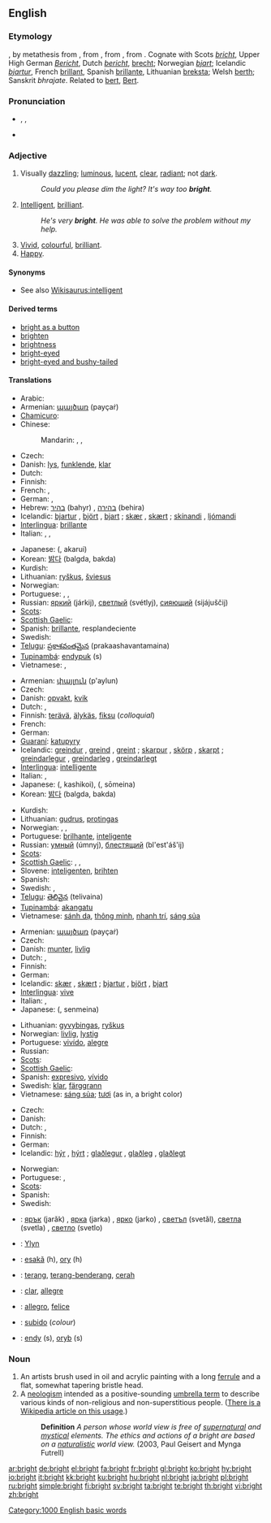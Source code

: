 ==English==

{{rank|occasion|enemy|perfect|730|bright|scarcely|Paris|expression}}

===Etymology===

{{etyl|ang}} {{term|bryht|lang=ang}}, by metathesis from {{term|beorht|lang=ang}}, from {{proto|Germanic|berhtaz||berxiaz}}, from {{proto|Germanic|berkhiaz}}, from {{proto|Indo-European|bʰereg-}}. Cognate with Scots ''[[bricht]]'', Upper High German ''[[Bericht]]'', Dutch ''[[bericht]]'', [[brecht]]; Norwegian ''[[bjart]]''; Icelandic ''[[bjartur]]'', French [[brillant]], Spanish [[brillante]], Lithuanian [[breksta]]; Welsh [[berth]]; Sanskrit {{rfscript|Devanagari}} ''bhrajate''. Related to [[bert]], [[Bert]].

===Pronunciation===
* {{enPR|brīt}}, {{IPA|/braɪt/}}, {{SAMPA|/braIt/}}
* {{audio|en-us-bright.ogg|Audio (US)}}
*: {{rhymes|aɪt}}

===Adjective===
{{en-adj|er}}

# Visually [[dazzling]]; [[luminous]], [[lucent]], [[clear]], [[radiant]]; not [[dark]].
#: ''Could you please dim the light? It's way too '''bright'''.''
# [[intelligent|Intelligent]], [[brilliant]].
#: ''He's very '''bright'''. He was able to solve the problem without my help.''
# [[vivid|Vivid]], [[colourful]], [[brilliant]].
# [[happy|Happy]].

====Synonyms====
* See also [[Wikisaurus:intelligent]]

====Derived terms====
* [[bright as a button‎ ]]
* [[brighten]]
* [[brightness]]
* [[bright-eyed]]
* [[bright-eyed and bushy-tailed]]

====Translations====
{{trans-top|visually dazzling, luminous, radiant}}
* Arabic: {{t|ar|لامع|tr=laami`|sc=Arab}}
* Armenian: [[պայծառ]] (payçaṙ)
* [[Chamicuro]]: {{tø|ccc|tsenewa}}
* Chinese:
*: Mandarin: {{t|zh|明亮|tr=míngliàng|sc=Hani}},  {{t|zh|亮|tr=liàng|sc=Hani}},  {{t|zh|明|tr=míng|sc=Hani}}
* Czech: {{t-|cs|jasný}}
* Danish: [[lys]], [[funklende]], [[klar]]
* Dutch: {{t+|nl|helder}}
* Finnish: {{t+|fi|kirkas}}
* French: {{t|fr|brillant}},  {{t|fr|luisant}}
* German: {{t+|de|hell}}, {{t+|de|glänzend}}
* Hebrew: [[בהיר]] (bahyr) {{m}}, [[בהירה]] (behira) {{f}}
* Icelandic: [[bjartur]] {{m}}, [[björt]] {{f}}, [[bjart]] {{n}}; [[skær]] {{m|f}}, [[skært]] {{n}}; [[skínandi]] {{m|f|n}}, [[ljómandi]] {{m|f|n}}
* [[Interlingua]]: [[brillante]]
* Italian: {{t+|it|brillante}}, {{t+|it|luminoso}}, {{t+|it|lucente}}
{{trans-mid}}
* Japanese: {{Jpan|[[明るい]]}} ({{Jpan|[[あかるい]]}}, akarui)
* Korean: [[밝다]] (balgda, bakda)
* Kurdish: {{ku-Arab|[[بریقه‌دار]]}}
* Lithuanian: [[ryškus]], [[šviesus]]
* Norwegian: {{t+|no|lys}}
* Portuguese: {{t+|pt|brilhante}}, {{t+|pt|luminoso}}, {{t+|pt|radiante}}
* Russian: [[яркий]] (járkij), [[светлый]] (svétlyj), [[сияющий]] (sijájuščij)
* [[Scots]]: {{tø|sco|bricht|xs=Scots}}
* [[Scottish Gaelic]]: {{t-|gd|soilleir|xs=Scottish Gaelic}}
* Spanish: [[brillante]], resplandeciente
* Swedish: {{t+|sv|ljus}}
* [[Telugu]]: [[ప్రకాశవంతమైన]] (prakaashavantamaina)
* [[Tupinambá]]: [[endypuk]] (s)
* Vietnamese: {{t+|vi|sáng|xs=Vietnamese}}, {{t+|vi|sáng sủa|xs=Vietnamese}}
{{trans-bottom}}

{{trans-top|intelligent}}
* Armenian: [[փայլուն]] (p'aylun)
* Czech: {{t+|cs|bystrý}}
* Danish: [[opvakt]], [[kvik]]
* Dutch: {{t+|nl|slim}}, {{t+|nl|intelligent}}
* Finnish: [[terävä]], [[älykäs]], [[fiksu]] (''colloquial'')
* French: {{t|fr|intelligent}}
* German: {{t+|de|intelligent}}
* [[Guaraní]]: [[katupyry]]
* Icelandic: [[greindur]] {{m}}, [[greind]] {{f}}, [[greint]] {{n}}; [[skarpur]] {{m}}, [[skörp]] {{f}}, [[skarpt]] {{n}}; [[greindarlegur]] {{m}}, [[greindarleg]] {{f}}, [[greindarlegt]] {{n}}
* [[Interlingua]]: [[intelligente]]
* Italian: {{t+|it|brillante}}, {{t+|it|intelligente}}
* Japanese: {{Jpan|[[賢い]]}} ({{Jpan|[[かしこい]]}}, kashikoi), {{Jpan|[[聡明な]]}} ({{Jpan|[[そうめいな]]}}, sōmeina)
* Korean: [[밝다]] (balgda, bakda)
{{trans-mid}}
* Kurdish: {{ku-Arab|[[زیره‌ک]]}}
* Lithuanian: [[gudrus]], [[protingas]]
* Norwegian: {{t+|no|intelligent}}, {{t+|no|dyktig}}, {{t+|no|klok}}
* Portuguese: [[brilhante]], [[inteligente]]
* Russian: [[умный]] (úmnyj), [[блестящий]] (bl'est'áš'ij)
* [[Scots]]: {{tø|sco|bricht|xs=Scots}}
* [[Scottish Gaelic]]: {{t-|gd|geur|xs=Scottish Gaelic}}, {{t-|gd|tuigseach|xs=Scottish Gaelic}}, {{t-|gd|toinisgeil|xs=Scottish Gaelic}}
* Slovene: [[inteligenten]], [[brihten]]
* Spanish: {{t-|es|brillante}}
* Swedish: {{t+|sv|intelligent}}, {{t+|sv|klyftig}}
* [[Telugu]]: [[తెలివైన]] (telivaina)
* [[Tupinambá]]: [[akangatu]]
* Vietnamese: [[sánh dạ]], [[thông minh]], [[nhanh trí]], [[sáng sủa]]
{{trans-bottom}}

{{trans-top|vivid}}
* Armenian: [[պայծառ]] (payçaṙ)
* Czech: {{t-|cs|jasný}}
* Danish: [[munter]], [[livlig]]
* Dutch: {{t-|nl|bont}}, {{t-|nl|levendig}}
* Finnish: {{t+|fi|kirkas}}
* German: {{t+|de|lebhaft}}
* Icelandic: [[skær]] {{m|f}}, [[skært]] {{n}}; [[bjartur]] {{m}}, [[björt]] {{f}}, [[bjart]] {{n}}
* [[Interlingua]]: [[vive]]
* Italian: {{t+|it|brillante}}, {{t+|it|allegro}}
* Japanese: {{Jpan|[[鮮明な]]}} ({{Jpan|[[せんめいな]]}}, senmeina)
{{trans-mid}}
* Lithuanian: [[gyvybingas]], [[ryškus]]
* Norwegian: [[livlig]], [[lystig]]
* Portuguese: [[vivído]], [[alegre]]
* Russian: {{t+|ru|яркий|sc=Cyrl}}
* [[Scots]]: {{tø|sco|bricht|xs=Scots}}
* [[Scottish Gaelic]]: {{t-|gd|soilleir|xs=Scottish Gaelic}}
* Spanish: [[expresivo]], [[vívido]]
* Swedish: [[klar]], [[färggrann]]
* Vietnamese: [[sáng sủa]]; [[tươi]] (as in, a bright color)
{{trans-bottom}}

{{trans-top|happy}}
* Czech: {{t-|cs|jasný}}
* Danish: {{t-|da|munter}}
* Dutch: {{t+|nl|vrolijk}}, {{t+|nl|opgeruimd}}
* Finnish: {{t+|fi|iloinen}}
* German: {{t+|de|heiter}}
* Icelandic: [[hýr]] {{m|f}}, [[hýrt]] {{n}}; [[glaðlegur]] {{m}}, [[glaðleg]] {{f}}, [[glaðlegt]] {{n}}
{{trans-mid}}
* Norwegian: {{t+|no|glad}}
* Portuguese: {{t+|pt|radiante}}, {{t+|pt|alegre}}
* [[Scots]]: {{tø|sco|bricht|xs=Scots}}
* Spanish: {{t-|es|alegre}}
* Swedish: {{t+|sv|glad}}
{{trans-bottom}}

{{checktrans-top}}
* {{ttbc|Bulgarian}}: [[ярък]] (jarǎk) {{m}}, [[ярка]] (jarka) {{f}}, [[ярко]] (jarko) {{n}}, [[светъл]] (svetǎl), [[светла]] (svetla) {{f}}, [[светло]] (svetlo) {{n}}
* {{ttbc|Cornish}}: [[Ylyn]]
* {{ttbc|Guaraní}}: [[esakã]] (h), [[ory]] (h)
* {{ttbc|Indonesian}}: [[terang]], [[terang-benderang]], [[cerah]]
* {{ttbc|Interlingua}}: [[clar]], [[allegre]]
* {{ttbc|Italian}}: [[allegro]], [[felice]]
{{checktrans-mid}}
* {{ttbc|Spanish}}: [[subido]] (''colour'')
* {{ttbc|Tupinambá}}: [[endy]] (s), [[oryb]] (s)
{{checktrans-bottom}}

===Noun===
{{en-noun}}

# An artists brush used in oil and acrylic painting with a long [[ferrule]] and a flat, somewhat tapering bristle head.
# A [[neologism]] intended as a positive-sounding [[umbrella term]] to describe various kinds of non-religious and non-superstitious people. ([[w:Brights movement|There is a Wikipedia article on this usage]].)
#: '''Definition''' ''A person whose world view is free of [[supernatural]] and [[mystical]] elements. The ethics and actions of a bright are based on a [[naturalistic]] world view.'' (2003, Paul Geisert and Mynga Futrell)

[[Category:1000 English basic words]]

[[ar:bright]]
[[de:bright]]
[[el:bright]]
[[fa:bright]]
[[fr:bright]]
[[gl:bright]]
[[ko:bright]]
[[hy:bright]]
[[io:bright]]
[[it:bright]]
[[kk:bright]]
[[ku:bright]]
[[hu:bright]]
[[nl:bright]]
[[ja:bright]]
[[pl:bright]]
[[ru:bright]]
[[simple:bright]]
[[fi:bright]]
[[sv:bright]]
[[ta:bright]]
[[te:bright]]
[[th:bright]]
[[vi:bright]]
[[zh:bright]]